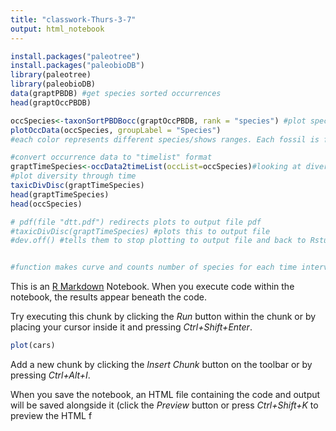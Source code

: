 ```yaml
---
title: "classwork-Thurs-3-7"
output: html_notebook
---
```

```r
install.packages("paleotree")
install.packages("paleobioDB")
library(paleotree)
library(paleobioDB)
data(graptPBDB) #get species sorted occurrences
head(graptOccPBDB)


```
```r
occSpecies<-taxonSortPBDBocc(graptOccPBDB, rank = "species") #plot species occurrence
plotOccData(occSpecies, groupLabel = "Species") 
#each color represents different species/shows ranges. Each fossil is found in stratographic layer and there is uncertainty associated with age of layer. Shows minimum/maximum age - we took average age of each fossil of uncertainty associated with age of each fossil and with average we found youngest and oldest and found range.

```
```r
#convert occurrence data to "timelist" format
graptTimeSpecies<-occData2timeList(occList=occSpecies)#looking at diversity through time for various ranks (# of species around time)
#plot diversity through time
taxicDivDisc(graptTimeSpecies)
head(graptTimeSpecies)
head(occSpecies)

# pdf(file "dtt.pdf") redirects plots to output file pdf
#taxicDivDisc(graptTimeSpecies) #plots this to output file
#dev.off() #tells them to stop plotting to output file and back to Rstudio


#function makes curve and counts number of species for each time interval

```

This is an [R Markdown](http://rmarkdown.rstudio.com) Notebook. When you execute code within the notebook, the results appear beneath the code. 

Try executing this chunk by clicking the *Run* button within the chunk or by placing your cursor inside it and pressing *Ctrl+Shift+Enter*. 

```r
plot(cars)
```

Add a new chunk by clicking the *Insert Chunk* button on the toolbar or by pressing *Ctrl+Alt+I*.

When you save the notebook, an HTML file containing the code and output will be saved alongside it (click the *Preview* button or press *Ctrl+Shift+K* to preview the HTML f